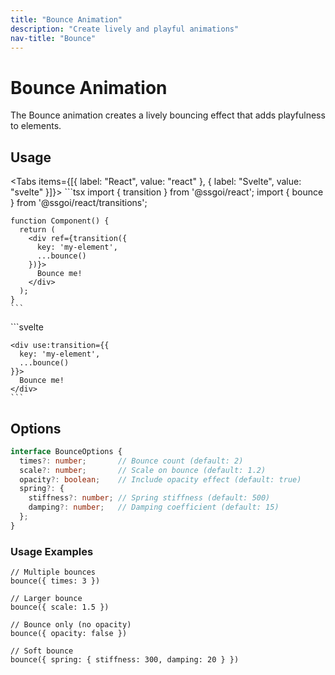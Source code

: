 ```yaml
---
title: "Bounce Animation"
description: "Create lively and playful animations"
nav-title: "Bounce"
---
```


# Bounce Animation

The Bounce animation creates a lively bouncing effect that adds playfulness to elements.

<TransitionDemo type="bounce" />

## Usage

<Tabs items={[{ label: "React", value: "react" }, { label: "Svelte", value: "svelte" }]}>
  <TabPanel value="react">
    ```tsx
    import { transition } from '@ssgoi/react';
    import { bounce } from '@ssgoi/react/transitions';

    function Component() {
      return (
        <div ref={transition({
          key: 'my-element',
          ...bounce()
        })}>
          Bounce me!
        </div>
      );
    }
    ```
  </TabPanel>
  <TabPanel value="svelte">
    ```svelte
    <script>
      import { transition } from '@ssgoi/svelte';
      import { bounce } from '@ssgoi/svelte/transitions';
    </script>

    <div use:transition={{
      key: 'my-element',
      ...bounce()
    }}>
      Bounce me!
    </div>
    ```
  </TabPanel>
</Tabs>

## Options

```typescript
interface BounceOptions {
  times?: number;       // Bounce count (default: 2)
  scale?: number;       // Scale on bounce (default: 1.2)
  opacity?: boolean;    // Include opacity effect (default: true)
  spring?: {
    stiffness?: number; // Spring stiffness (default: 500)
    damping?: number;   // Damping coefficient (default: 15)
  };
}
```

### Usage Examples

```tsx
// Multiple bounces
bounce({ times: 3 })

// Larger bounce
bounce({ scale: 1.5 })

// Bounce only (no opacity)
bounce({ opacity: false })

// Soft bounce
bounce({ spring: { stiffness: 300, damping: 20 } })
```